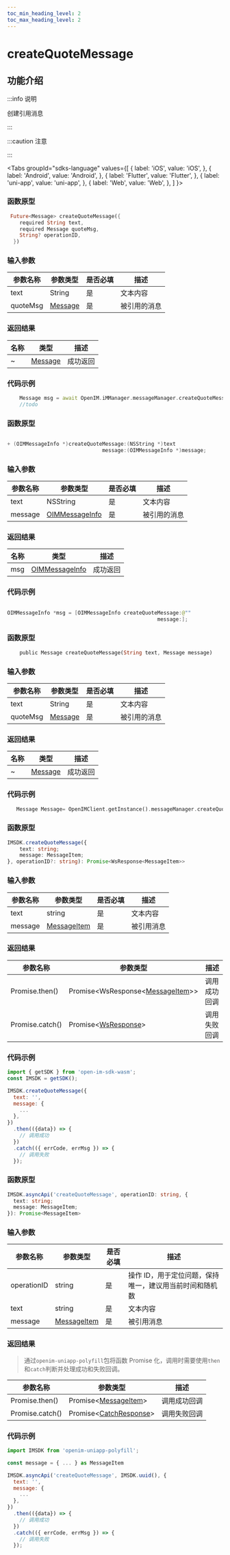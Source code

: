 ```yaml
---
toc_min_heading_level: 2
toc_max_heading_level: 2
---
```


# createQuoteMessage

## 功能介绍

:::info 说明

创建引用消息

:::

:::caution 注意

:::

<Tabs
groupId="sdks-language"
values={[
{ label: 'iOS', value: 'iOS', },
{ label: 'Android', value: 'Android', },
{ label: 'Flutter', value: 'Flutter', },
{ label: 'uni-app', value: 'uni-app', },
{ label: 'Web', value: 'Web', },
]
}>

<TabItem value="Flutter">

### 函数原型

```dart showLineNumbers
 Future<Message> createQuoteMessage({
    required String text,
    required Message quoteMsg,
    String? operationID,
  })
```

### 输入参数

| 参数名称 | 参数类型                                           | 是否必填 | 描述         |
| -------- | -------------------------------------------------- | -------- | ------------ |
| text     | String                                             | 是       | 文本内容     |
| quoteMsg | [Message](docs/sdks/class/message/messageInfo.mdx) | 是       | 被引用的消息 |

### 返回结果

| 名称 | 类型                                               | 描述     |
| ---- | -------------------------------------------------- | -------- |
| ~    | [Message](docs/sdks/class/message/messageInfo.mdx) | 成功返回 |

### 代码示例

```dart showLineNumbers
    Message msg = await OpenIM.iMManager.messageManager.createQuoteMessage(text: text, quoteMsg: quoteMsg);
    //todo
```

</TabItem>

<TabItem value="iOS">

### 函数原型

```swift showLineNumbers

+ (OIMMessageInfo *)createQuoteMessage:(NSString *)text
                               message:(OIMMessageInfo *)message;

```

### 输入参数

| 参数名称 | 参数类型                                                  | 是否必填 | 描述         |
| -------- | --------------------------------------------------------- | -------- | ------------ |
| text     | NSString                                                  | 是       | 文本内容     |
| message  | [OIMMessageInfo](docs/sdks/class/message/messageInfo.mdx) | 是       | 被引用的消息 |

### 返回结果

| 名称 | 类型                                                      | 描述     |
| ---- | --------------------------------------------------------- | -------- |
| msg  | [OIMMessageInfo](docs/sdks/class/message/messageInfo.mdx) | 成功返回 |

### 代码示例

```swift showLineNumbers

OIMMessageInfo *msg = [OIMMessageInfo createQuoteMessage:@""
                                                 message:];

```

</TabItem>

<TabItem value="Android">

### 函数原型

```dart showLineNumbers
    public Message createQuoteMessage(String text, Message message)
```

### 输入参数

| 参数名称 | 参数类型                                           | 是否必填 | 描述         |
| -------- | -------------------------------------------------- | -------- | ------------ |
| text     | String                                             | 是       | 文本内容     |
| quoteMsg | [Message](docs/sdks/class/message/messageInfo.mdx) | 是       | 被引用的消息 |

### 返回结果

| 名称 | 类型                                               | 描述     |
| ---- | -------------------------------------------------- | -------- |
| ~    | [Message](docs/sdks/class/message/messageInfo.mdx) | 成功返回 |

### 代码示例

```dart showLineNumbers
   Message Message= OpenIMClient.getInstance().messageManager.createQuoteMessage( text,  message);
```

</TabItem>

<TabItem value="Web">

### 函数原型

```ts showLineNumbers
IMSDK.createQuoteMessage({
    text: string;
    message: MessageItem;
}, operationID?: string): Promise<WsResponse<MessageItem>>
```

### 输入参数

| 参数名称 | 参数类型                                               | 是否必填 | 描述       |
| -------- | ------------------------------------------------------ | -------- | ---------- |
| text     | string                                                 | 是       | 文本内容   |
| message  | [MessageItem](docs/sdks/class/message/messageInfo.mdx) | 是       | 被引用消息 |

### 返回结果

| 参数名称        | 参数类型                                                                     | 描述         |
| --------------- | ---------------------------------------------------------------------------- | ------------ |
| Promise.then()  | Promise<WsResponse<[MessageItem](docs/sdks/class/message/messageInfo.mdx)>\> | 调用成功回调 |
| Promise.catch() | Promise<[WsResponse](docs/sdks/class/response.mdx)\>                         | 调用失败回调 |

### 代码示例

```js showLineNumbers
import { getSDK } from 'open-im-sdk-wasm';
const IMSDK = getSDK();

IMSDK.createQuoteMessage({
  text: '',
  message: {
    ...
  },
})
  .then(({data}) => {
    // 调用成功
  })
  .catch(({ errCode, errMsg }) => {
    // 调用失败
  });
```

</TabItem>

<TabItem value="uni-app">

### 函数原型

```ts showLineNumbers
IMSDK.asyncApi('createQuoteMessage', operationID: string, {
  text: string;
  message: MessageItem;
}): Promise<MessageItem>
```

### 输入参数

| 参数名称    | 参数类型                                               | 是否必填 | 描述                                                    |
| ----------- | ------------------------------------------------------ | -------- | ------------------------------------------------------- |
| operationID | string                                                 | 是       | 操作 ID，用于定位问题，保持唯一，建议用当前时间和随机数 |
| text        | string                                                 | 是       | 文本内容                                                |
| message     | [MessageItem](docs/sdks/class/message/messageInfo.mdx) | 是       | 被引用消息                                              |

### 返回结果

> 通过`openim-uniapp-polyfill`包将函数 Promise 化，调用时需要使用`then`和`catch`判断并处理成功和失败回调。

| 参数名称        | 参数类型                                                         | 描述         |
| --------------- | ---------------------------------------------------------------- | ------------ |
| Promise.then()  | Promise<[MessageItem](docs/sdks/class/message/messageInfo.mdx)\> | 调用成功回调 |
| Promise.catch() | Promise<[CatchResponse](docs/sdks/class/response.mdx)\>          | 调用失败回调 |

### 代码示例

```js showLineNumbers
import IMSDK from 'openim-uniapp-polyfill';

const message = { ... } as MessageItem

IMSDK.asyncApi('createQuoteMessage', IMSDK.uuid(), {
  text: '',
  message: {
    ...
  },
})
  .then(({data}) => {
    // 调用成功
  })
  .catch(({ errCode, errMsg }) => {
    // 调用失败
  });
```

</TabItem>
</Tabs>
